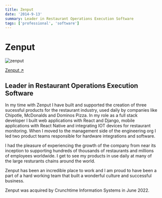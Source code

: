```yaml
---
title: Zenput
date: '2014-9-13'
summary: Leader in Restaurant Operations Execution Software
tags: ['professional', 'software']
---
```


# Zenput

![zenput](/static/images/blog/zenput.png)

[Zenput ↗ ](https://zenput.com/)

## Leader in Restaurant Operations Execution Software

In my time with Zenput I have built and supported the creation of three sucessful products for the restaurant industry, used daily by companies like Chipotle, McDonalds and Dominos Pizza. In my role as a full stack developer I built web applications with React and Django, mobile applications with React Native and integrating IOT devices for restaurant monitoring. When I moved to the management side of the engineering org I led two product teams responsible for hardware integrations and software.

I had the pleasure of experiencing the growth of the company from near its inception to supporting hundreds of thousands of restaurants and millions of employees worldwide. I get to see my products in use daily at many of the large resturants chains around the world.

Zenput has been an incredible place to work and I am proud to have been a part of a hard working team that built a wonderful culture and successful business.

Zenput was acquired by Crunchtime Information Systems in June 2022.
